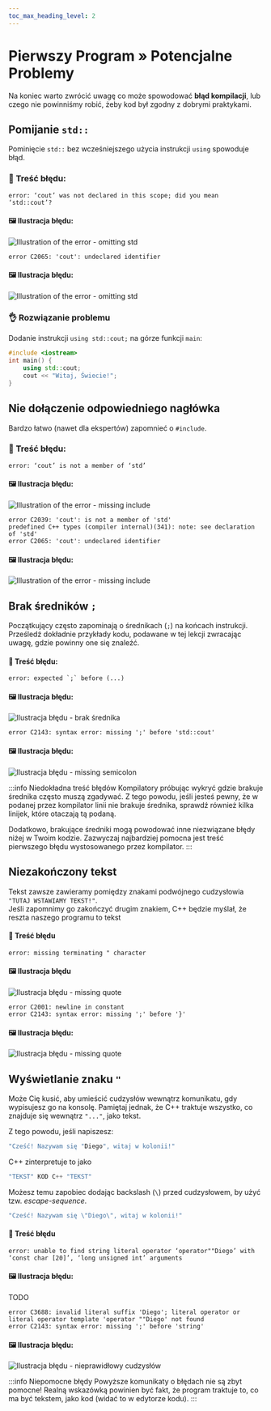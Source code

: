 ```yaml
---
toc_max_heading_level: 2
---
```




# Pierwszy Program » Potencjalne Problemy

Na koniec warto zwrócić uwagę co może spowodować **błąd kompilacji**,
lub czego nie powinniśmy robić, żeby kod był zgodny z dobrymi praktykami.

## Pomijanie `std::`

Pominięcie `std::` bez wcześniejszego użycia instrukcji `using` spowoduje błąd.

### 🔴 Treść błędu:

<Tabs groupId="compiler">
<TabItem value="gcc" label="GCC" default>

```plaintext
error: ‘cout’ was not declared in this scope; did you mean ‘std::cout’?
```

#### 🖼 Ilustracja błędu:

<Image center
		alt="Illustration of the error - omitting std"
		src="/img/tutorials/course/basic/first-program/error-omit-std-en.png"
	/>

</TabItem>
<TabItem value="msvc" label="MSVC">

```plaintext
error C2065: 'cout': undeclared identifier
```

#### 🖼 Ilustracja błędu:

<Image center
		alt="Illustration of the error - omitting std"
		src="/img/tutorials/course/basic/first-program/error-omit-std-en-msvc.png"
	/>

</TabItem>
</Tabs>

### 👌 Rozwiązanie problemu

Dodanie instrukcji `using std::cout;` na górze funkcji `main`:

```cpp
#include <iostream>
int main() {
	using std::cout;
	cout << "Witaj, Świecie!";
}
```

## Nie dołączenie odpowiedniego nagłówka

Bardzo łatwo (nawet dla ekspertów) zapomnieć o `#include`.

### 🔴 Treść błędu:

<Tabs groupId="compiler">
<TabItem value="gcc" label="GCC" default>

```plaintext
error: ‘cout’ is not a member of ‘std’
```

#### 🖼 Ilustracja błędu:

<Image center
		alt="Illustration of the error - missing include"
		src="/img/tutorials/course/basic/first-program/error-missing-include-en.png"
	/>

</TabItem>
<TabItem value="msvc" label="MSVC">

```plaintext
error C2039: 'cout': is not a member of 'std'
predefined C++ types (compiler internal)(341): note: see declaration of 'std'
error C2065: 'cout': undeclared identifier
```

#### 🖼 Ilustracja błędu:

<Image center
		alt="Illustration of the error - missing include"
		src="/img/tutorials/course/basic/first-program/error-missing-include-en-msvc.png"
	/>

</TabItem>
</Tabs>

## Brak średników `;`

Początkujący często zapominają o średnikach (`;`) na końcach
instrukcji.  
Prześledź dokładnie przykłady kodu, podawane
w tej lekcji zwracając uwagę, gdzie powinny one się znaleźć.

#### 🔴 Treść błędu:

<Tabs groupId="compiler">
<TabItem value="gcc" label="GCC" default>

```plaintext
error: expected `;` before (...)
```

#### 🖼 Ilustracja błędu:

<Image center
		alt="Ilustracja błędu - brak średnika"
		src="/img/tutorials/course/basic/first-program/error-no-semicolon-pl.png"
	/>

</TabItem>
<TabItem value="msvc" label="MSVC">

```plaintext
error C2143: syntax error: missing ';' before 'std::cout'
```

#### 🖼 Ilustracja błędu:

<Image center
		alt="Ilustracja błędu - missing semicolon"
		src="/img/tutorials/course/basic/first-program/error-no-semicolon-en-msvc.png"
	/>

</TabItem>
</Tabs>

:::info Niedokładna treść błędów
Kompilatory próbując wykryć gdzie brakuje średnika często muszą zgadywać. Z tego powodu, jeśli jesteś pewny,
że w podanej przez kompilator linii nie brakuje średnika, sprawdź również kilka linijek, które otaczają tą podaną.

Dodatkowo, brakujące średniki mogą powodować inne niezwiązane błędy niżej w Twoim kodzie.
Zazwyczaj najbardziej pomocna jest treść pierwszego błędu wystosowanego przez kompilator.
:::

## Niezakończony tekst

Tekst zawsze zawieramy pomiędzy znakami podwójnego cudzysłowia `"TUTAJ WSTAWIAMY TEKST!"`.  
Jeśli zapomnimy  go zakończyć drugim znakiem, C++ będzie myślał, że reszta naszego programu to tekst

#### 🔴 Treść błędu

<Tabs groupId="compiler">
<TabItem value="gcc" label="GCC" default>

```plaintext
error: missing terminating " character
```

#### 🖼 Ilustracja błędu

<Image center
		alt="Ilustracja błędu - missing quote"
		src="/img/tutorials/course/basic/first-program/error-no-terminating-quote-en.png"
	/>

</TabItem>
<TabItem value="msvc" label="MSVC">

```plaintext
error C2001: newline in constant
error C2143: syntax error: missing ';' before '}'
```

#### 🖼 Ilustracja błędu:

<Image center
		alt="Ilustracja błędu - missing quote"
		src="/img/tutorials/course/basic/first-program/error-no-terminating-quote-en-msvc.png"
	/>

</TabItem>
</Tabs>

## Wyświetlanie znaku `"`

Może Cię kusić, aby umieścić cudzysłów wewnątrz komunikatu, gdy wypisujesz go na konsolę.
Pamiętaj jednak, że C++ traktuje wszystko, co znajduje się wewnątrz `"..."`, jako tekst.

Z tego powodu, jeśli napiszesz:
```cpp
"Cześć! Nazywam się "Diego", witaj w kolonii!"
```

C++ zinterpretuje to jako
```cpp
"TEKST" KOD C++ "TEKST"
```

Możesz temu zapobiec dodając backslash (`\`) przed cudzysłowem, by użyć tzw. *escape-sequence*.

```cpp
"Cześć! Nazywam się \"Diego\", witaj w kolonii!"
```

#### 🔴 Treść błędu

<Tabs groupId="compiler">
<TabItem value="gcc" label="GCC" default>

```plaintext
error: unable to find string literal operator ‘operator""Diego’ with ‘const char [20]’, ‘long unsigned int’ arguments
```

#### 🖼 Ilustracja błędu:

TODO

</TabItem>
<TabItem value="msvc" label="MSVC">

```plaintext
error C3688: invalid literal suffix 'Diego'; literal operator or literal operator template 'operator ""Diego' not found
error C2143: syntax error: missing ';' before 'string'
```

#### 🖼 Ilustracja błędu:

<Image center
		alt="Ilustracja błędu - nieprawidłowy cudzysłów"
		src="/img/tutorials/course/basic/first-program/error-unescaped-quote-en-msvc.png"
	/>

</TabItem>
</Tabs>

:::info Niepomocne błędy
Powyższe komunikaty o błędach nie są zbyt pomocne! Realną wskazówką powinien być fakt, że program traktuje to, co ma być tekstem, jako kod (widać to w edytorze kodu).
:::
